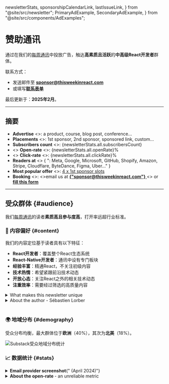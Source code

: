   newsletterStats,
  sponsorshipCalendarLink,
  lastIssueLink,
} from "@site/src/newsletter";
  PrimaryAdExample,
  SecondaryAdExample,
} from "@site/src/components/AdExamples";

# 赞助通讯

通过在我们的[每周通讯](/newsletter)中投放广告，触达**高素质且活跃**的**中高级React开发者**群体。

联系方式：

- 发送邮件至 [**sponsor@thisweekinreact.com**](mailto:sponsor@thisweekinreact.com?subject=Sponsorship)
- 或填写[**联系表单**](https://thisweekinreact.com/sponsor/form)

最后更新于：**2025年2月**。

---

## 摘要

<ul>
  <li>
    <b>Advertise</b>
    <>: a product, course, blog post, conference...</>
  </li>
  <li>
    <b>Placements</b>
    <>: 1st sponsor, 2nd sponsor, sponsored link, custom...</>
  </li>
  <li>
    <b>Subscribers count</b>
    <>: </>
    <span>{newsletterStats.all.subscribersCount}</span>
  </li>
  <li>
    <>
      <b>Open-rate</b>
      <>: </>
      <span>{newsletterStats.all.openRate}%</span>
    </>
  </li>
  <li>
    <>
      <b>Click-rate</b>
      <>: </>
      <span>{newsletterStats.all.clickRate}%</span>
    </>
  </li>
  <li>
    <b>Readers at</b>
    <>
      {
        ": Meta, Google, Microsoft, GitHub, Shopify, Amazon, Stripe, Cloudflare, ByteDance, Figma, Uber..."
      }
    </>
  </li>
  <li>
    <b>Most popular offer</b>
    <>: </>
    <a href="#sponsor-1st">4 x 1st sponsor slots</a>
  </li>
  <li>
    <b>Booking</b>
    <>: </>
    <>email us at </>
    <a href="mailto:sponsor@thisweekinreact.com?subject=Sponsorship">
      <b>{"sponsor@thisweekinreact.com"}</b>
    </a>
    <> or </>
    <a href="https://thisweekinreact.com/sponsor/form">
      <b>fill this form</b>
    </a>
  </li>
</ul>

---

## 受众群体 {#audience}

我们[每周通讯](/newsletter)的读者**素质高且参与度高**，打开率远超行业标准。

### 📜 内容偏好 {#content}

我们的内容定位基于读者具有以下特征：

- **React开发者**：覆盖整个React生态系统
- **React-Native开发者**：通讯中设有专门板块
- **经验丰富**：精通React，不关注初级内容
- **技术热情**：希望紧跟前沿技术动态
- **开放心态**：关注React之外的相关技术动态
- **注重效率**：需要经过筛选的高质量内容

<details>
  <summary>What makes this newsletter unique</summary>

It is a weekly curation of news **for** React developers, not just about React. And in particular for **mid/senior** developers that are already productive using React.

We focus on what's **really new** in an **exhaustive** way. There's usually **a lof of external links**, but readers aren't expected to click all of them: simply reading the headlines and comments usually provide enough value.

We **filter content** heavily, and generally exclude:

- content produced for SEO, based on keyword analysis
- listicles, 101's
- verbose step-by-step tutorials
- promotional product tutorials
- most UI libraries and npm packages

</details>

<details>
  <summary>About the author - Sébastien Lorber</summary>

[**Sébastien Lorber**](https://www.linkedin.com/in/sebastienlorber) ([@sebastienlorber](https://twitter.com/sebastienlorber)) is a **React early-adopter** and user since [January 2014](https://stackoverflow.com/questions/21352587/does-react-use-requestanimationframe-if-so-how-does-it-use-it).

With **a decade of React experience**, he has the credibility and authority to know exactly what is interesting to a senior React developer, and is able to provide **unique insight**.

Since 2020, he has been **working for Meta** as a freelancer. He is the **lead maintainer of [Docusaurus](https://github.com/facebook/docusaurus)**, a React static site generator for creating beautiful documentation websites, one of Meta's most successful open source project.

</details>

<br />

### 🌍 地域分布 {#demography}

受众分布均衡，最大群体位于**欧洲**（40%），其次为**北美**（18%）。

![Substack受众地域分布统计](/img/audience-demography.png)

### 📈 数据统计 {#stats}

<SponsoringTabsStats>
  <details>
    <summary><b>Email provider screenshot</b>{" (April 2024)"}</summary>
        <img alt="screenshot" src="/img/CK_TWIR_STATS.jpg" />
  </details>
  <details>
    <summary><b>About the open-rate </b> - an unreliable metric</summary>

            - [iOS 15 prevents email tracking](https://phoscreative.com/articles/ios15-email-marketing/)
            - [Gmail clipping prevents email tracking](https://convertkit.com/sender-reputation)
            - Readers use privacy tooling: [StoopInbox](https://stoopinbox.com/), [Kill The Newsletter](https://kill-the-newsletter.com/), [FeedBin](https://feedbin.com/), [ReadWise](https://readwise.io/), [Feedly](https://feedly.com/), [Newsletterss](https://newsletterss.com/), [Mailbrew](https://mailbrew.com/), [ProtonMail](https://proton.me/), [Apple Private Relay Email](https://developer.apple.com/documentation/sign_in_with_apple/sign_in_with_apple_js/communicating_using_the_private_email_relay_service), [Firefox Relay](https://relay.firefox.com/)...

    </details>

</SponsoringTabsStats>

<br />

### 🗣 用户评价 {#testimonials}

读者持续表达高度满意，查看我们的**[Twitter评价汇总](https://twitter.com/sebastienlorber/timelines/1448942785814466561)**。

<SponsoringTabsTestimonials />

---

## 广告位 {#placements}

我们提供多种赞助广告位，每种价格不同。

通讯每周保持固定结构：

<BrowserWindow url={lastIssueLink}>

- 👋 Introduction
- 🥇 [**1st sponsor**](#sponsor-1st)
- ⚛️ React section:
  - 👀 Headlines
  - ⚡ [**React Link sponsor**](#sponsor-link)
  - 🔗 Links
  - ⚡ [**React Link sponsor**](#sponsor-link)
  - 🔗 Links
- 🥈 [**2nd sponsor**](#sponsor-2nd)
- 📱 React-Native section:
  - 👀 Headlines
  - ⚡ [**React Native Link sponsor**](#sponsor-link)
  - 🔗 Links
- 🔀 Other section
- 🤭 Fun section

</BrowserWindow>

<span>
  <>Check our </>
  <b>
    <a href={lastIssueLink}>last newsletter issue</a>
  </b>
  <> to get a better idea!</>
</span>

<br />

<br />

### 🥇 首位赞助 {#sponsor-1st}

该广告位位于通讯开头React板块之前，提供充足的广告文案空间。

<details>
  <summary>Ad constraints and example</summary>

**Placement constraints:**

- **Title**: 55 characters max, 1 link
- **Body**: 800 characters max, max 2 links, max 3 line breaks, decent usage of bold/smileys/list
- **Image**: horizontal banner - ideally 1200x600px

<PrimaryAdExample />

</details>

<SponsoringTabsFirstSponsor />

<br />

### 🥈 次位赞助 {#sponsor-2nd}

该广告位位于通讯中部，在React与React-Native板块之间展示。

<details>
    <summary>Ad constraints and example</summary>

    **Placement constraints:**
    - **Title**: 55 characters max, 1 link
    - **Body**: 800 characters max, max 1 link, max 2 line breaks, decent usage of bold/smileys/list
    - **Image**: horizontal banner - ideally 1200x600px

    <SecondaryAdExample />

</details>

<SponsoringTabsSecondSponsor />

<br />

### ⚡️ 赞助链接 {#sponsor-link}

赞助链接嵌入在React或React-Native板块中，位于常规内容之间。**订阅者绝不会错过**，这些链接直接出现在板块标题和他们感兴趣的链接列表之间。

每个板块最多包含2条赞助链接。当超过1条时，第二条链接出现在板块中部。

<details>
    <summary>Ad constraints and example</summary>

    **Placement constraints:**
    - **Title**: 140 characters max
    - **Title**: plain text, no bold/emojis/uppercase and other attention-grabbing hacks
    - **Title**: respects the pattern `ProductName - Description` whenever possible

    **Sponsored Links examples:**
    - [Zero To Shipped - Master Fast-Paced Fullstack Development and finally ship that product](https://www.zerotoshipped.com/)
    - [Ably Realtime Hackathon - Create a real-time React app, win $19,000 in prizes - from real-time dashboards to collaborative experiences!](https://ably.devpost.com/?utm_campaign=23-hackathon&utm_source=thisweekinreact&utm_medium=referral)
    - [Blitz - Build React Native Apps Faster for iOS, Android, and Web!](https://www.blitz-rn.com/)
    - [Moropo - build and scale open-source React Native tests 10x quicker](https://www.moropo.com/for-react-native?utm_source=newsletter&utm_medium=emails&utm_campaign=twir-20231018)

</details>

<SponsoringTabsQuickLinkSponsor />

<br />

:::tip[使用赞助链接可]

- 推广 React 或 React Native 产品
- 推广相关**内容资源**（如产品教程博客文章）
- 通过新的 do-follow 反向链接提升**SEO 表现**
- **提醒**受众已推广产品，保持品牌心智
- 获得**更低单次点击成本**：侧重点击量而非品牌曝光
- 为创建精准重定向/相似受众引流

:::

### 🧑‍🎨 定制方案

请邮件联系 [sponsor@thisweekinreact.com](mailto:sponsor@thisweekinreact.com?subject=Custom%20sponsorship%20offering) 说明营销目标。我们可提供定制方案：

- 含批量折扣的定制广告位组合
- 在[技术文章](/articles)邮件顶部展示赞助内容
- 与产品深度结合的智能植入式广告

---

## 订购流程 {#order-process}

最简方式是直接联系我们，我们将及时回复说明详情：

- 发送邮件至 [**sponsor@thisweekinreact.com**](mailto:sponsor@thisweekinreact.com?subject=Sponsorships)
- 填写[**联系表单**](https://thisweekinreact.com/sponsor/form)

### ⏱ 即时订购 {#now}

您也可直接提供完整信息并遵循以下步骤：

- 选择[广告位](#placements)和投放期数
- 在[公开赞助日历](https://thisweekinreact.com/calendar)选择可用日期
- 准备公司开票信息
- 邮件联系 [sponsor@thisweekinreact.com](mailto:sponsor@thisweekinreact.com?subject=Sponsorship)
- 确认发票查收

**需补充说明的信息**：

- 告知严格的时间限制（如固定日期活动）
- 列出不希望同期竞品出现的公司名单

<details>

<summary>We suggest using the following email template</summary>

```txt
Hi

We would like to sponsor This Week In React.

Booking informations:
- Sponsorship placement: 1st sponsor
- Number of issues: 4
- Price: 1000€

Requested dates (dd/MM/yyyy):
- 06/09/2022
- 27/09/2022
- 04/10/2022
- 11/10/2022

Additional information:
- We are flexible for the dates: yes / no
- Competitors we do not want to advertise alongside in the same issue: Company1, Company2...

Company details for invoicing:
- Company Name: ACME Corp
- Street: 42 Software Street,
- Postal code: 94102
- City: San Francisco
- VAT / tax number (if applicable):
- Contact email: marketing@acme.com

If this booking order is valid, please send us an invoice asap.

We will send the ad copy before the 31/08/2022
```

</details>

### ⏳ 后续流程 {#later}

订单确认后：

- 刊发前 15 日内完成付款
- 开通赞助商门户权限
- 截稿前一周提交广告文案
- 文案审核与确认
- 广告正式刊发 🎉

---

## 是否适合赞助？

请确保广告内容与目标受众相关。

### ✅ 适合场景

- 触达**中高级 React 开发者**
- 覆盖**跨平台技术爱好者**（同时使用 **React 和 React Native**）
- 触达**开放包容**的 JavaScript/TypeScript/Node.js 开发者
- 影响**决策者**：CTO、技术主管、工程经理等

### ❌ 不适合场景

- 仅面向**初级** React 开发者
- 推广与 React 开发者**无关**的内容

:::info

若广告匹配度不足，我们将如实告知。

:::

---

## 往期赞助商

**往期赞助商包括**：PostHog、Axiom、WorkOS、Clerk、Omlet、Highlight、FrontendMaster、Ably、AG Grid、Graphite Grid、NLUX、RevenueCat、Stream、PowerSync、Callstack、Software Mansion、Meilisearch、Storyblok、Retool、Sizzy、CoderPad、React-Bricks、Refine、Apryse、Suncel、React-Admin、TinaCMS、Checkly、SurveyJS、FrontendMasters、Flycode、WithFrame、Meteor、Hashnode、Sunsama、Moropo、RemixTape、Storetasker、Porkbun、Tripetto、MightyMeld、UXPin、Cambly、Nylas、Indy、TechTree...

## 常见问题

<details>
  <summary>Why are some dates unavailable</summary>

This newsletter is mostly run by a [single person](https://twitter.com/sebastienlorber) who sometimes has to take vacations 😅

I prefer to be pessimistic and open sponsorship slots once I'm sure I will be available.

</details>

<details>
  <summary>Are the sponsorship dates contractual?</summary>

The respect of sponsorship dates are a best effort and **not contractual**, unless we sign a contract.

This newsletter is mostly run by a [single person](https://twitter.com/sebastienlorber), and unexpected life events can happen.

That can lead to offset the upcoming sponsorship slots. In practice, your dates shouldn't be delayed by more than one issue/week.

We will let you know if publication dates are postponed, and look for a solution together in case your dates are not flexible.

</details>

<details>
  <summary>Do you provide tracking / reporting?</summary>

We don't provide any reporting by default, but you can ask for a basic reporting one week after the send.

To measure the result of your newsletter campaign, we suggest:

- to add [`utm_` querystring parameters](https://en.wikipedia.org/wiki/UTM_parameters) (we automatically add some default utm parameters in case you don't provide them)
- to provide your own tracking links to count clicks (please do not use [bit.ly](https://bit.ly/), it often flag emails as spam on some email clients, we prefer [dub.sh](https://dub.co/) using your own custom domain)

In the future, we will look into providing a good reporting automatically.

</details>

<details>
  <summary>Why are prices higher for a single issue?</summary>

To keep a positive ROI for us, we have to take into account the time it takes to manage sponsorships: sales, support, booking, invoicing, ad copy reviews, email integration...

</details>

<details>
  <summary>
Why is the sponsorship calendar public?
  </summary>

This newsletter is being built in public, in a transparent way:

- Check our [public spreadsheet](https://thisweekinreact.com/calendar)
- The [Indie Hackers product page](https://thisweekinreact.com/ih) provides monthly reportings on turnover, growth...

In case you don't want your company's name to appear in our public calendar, please give us a company alias name.

</details>

<details>
    <summary>
        What happens if I don't submit my ad copy on time?
    </summary>

    It is your responsibility to provide the ad copy on time, at least one week before the publication date.

    Unless we have an agreement, it is not possible to cancel a sponsorship slot at the last minute. We will have to run your ad, no matter what.

    In case we don't receive your ad copy on time, we will:
    - use the copy of a previous ad, if possible
    - fallback to a quick-and-dirty ad we create ourselves based on your ad landing page

    For these reasons, we strongly recommend to submit your ad copy on time, including ad updates.

</details>

<details>
    <summary>
        What happens if my ad gets scheduled the same day as a company I don't like, or a competitor?
    </summary>

    Our newsletter has multiple placements, and it is possible that your ad gets matched with another ad that does not please you.

    We understand that you might not want to broadcast your ad the same newsletter as your competitors. In practice, we think it is not a big deal, and many paid marketing channels (such as Google search ads) display competitors already.

    However, in case there are companies and competitors you absolutely don't want to advertise alongside, we kindly ask you to be proactive and provide us with an exhaustive list of companies you do not want to be matched with.

    If you don't provide such a list when booking a slot, we will do our best to not match you with a competitor on a best-effort basis based on our intuition, but there will be no guarantee.

    Please keep in mind that our sales/booking team doesn't always have perfect knowledge of who's competing with whom, and to what extent. You know better than us whose companies you don't want to be matched with.

</details>